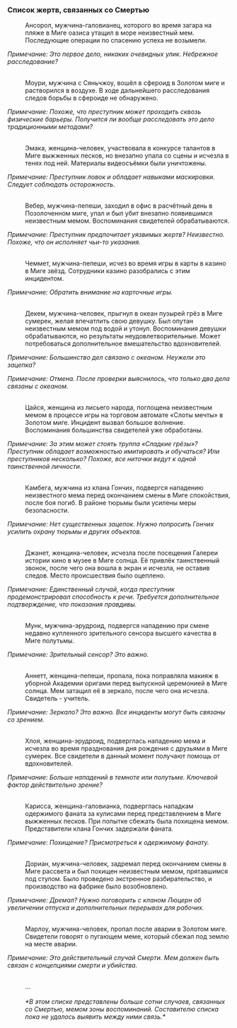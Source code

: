 ===Список жертв, связанных со Смертью===
:Ансорол, мужчина-галовианец, которого во время загара на пляже в Миге оазиса утащил в море неизвестный мем. Последующие операции по спасению успеха не возымели.
:
''Примечание: Это первое дело, никаких очевидных улик. Небрежное расследование?''
:<br />Моури, мужчина с Сяньчжоу, вошёл в сфероид в Золотом миге и растворился в воздухе. В ходе дальнейшего расследования следов борьбы в сфероиде не обнаружено.
:
''Примечание: Похоже, что преступник может проходить сквозь физические барьеры. Получится ли вообще расследовать это дело традиционными методами?''
:<br />Эмака, женщина-человек, участвовала в конкурсе талантов в Миге выжженных песков, но внезапно упала со сцены и исчезла в тенях под ней. Материалы видеосъёмки были уничтожены.
:
''Примечание: Преступник ловок и обладает навыками маскировки. Следует соблюдать осторожность.''
:<br />Вебер, мужчина-пепеши, заходил в офис в расчётный день в Позолоченном миге, упал и был убит внезапно появившимся неизвестным мемом. Воспоминания свидетелей обрабатываются.
:
''Примечание: Преступник предпочитает уязвимых жертв? Неизвестно. Похоже, что он исполняет чьи-то указания.''
:<br />Чеммет, мужчина-пепеши, исчез во время игры в карты в казино в Миге звёзд. Сотрудники казино разобрались с этим инцидентом.
:
''Примечание: Обратить внимание на карточные игры.''
:<br />Декем, мужчина-человек, прыгнул в океан пузырей грёз в Миге сумерек, желая впечатлить свою девушку. Был опутан неизвестным мемом под водой и утонул. Воспоминания девушки обрабатываются, но результаты неудовлетворительные. Может потребоваться дополнительное вмешательство вдохновителей.
:
''Примечание: Большинство дел связано с океаном. Неужели это зацепка?''
:
''Примечание: Отмена. После проверки выяснилось, что только два дела связаны с океаном.''
:<br />Цайся, женщина из лисьего народа, поглощена неизвестным мемом в процессе игры на торговом автомате «Слоты мечты» в Золотом миге. Инцидент вызвал большое волнение. Воспоминания большинства свидетелей уже обработаны.
:
''Примечание: За этим может стоять труппа «Сладкие грёзы»? Преступник обладает возможностью имитировать и обучаться? Или преступников несколько? Похоже, все ниточки ведут к одной таинственной личности.''
:<br />Камбега, мужчина из клана Гончих, подвергся нападению неизвестного мема перед окончанием смены в Миге спокойствия, после боя погиб. В районе тюрьмы были усилены меры безопасности.
:
''Примечание: Нет существенных зацепок. Нужно попросить Гончих усилить охрану тюрьмы и других объектов.''
:<br />Джанет, женщина-человек, исчезла после посещения Галереи истории кино в музее в Миге солнца. Её привлёк таинственный звонок, после чего она вошла в экран и исчезла, не оставив следов. Место происшествия было оцеплено.
:
''Примечание: Единственный случай, когда преступник продемонстрировал способность к речи. Требуется дополнительное подтверждение, что показания правдивы.''
:<br />Мунк, мужчина-эрудроид, подвергся нападению при смене недавно купленного зрительного сенсора высшего качества в Миге полутьмы.
:
''Примечание: Зрительный сенсор? Это важно.''
:<br />Аннетт, женщина-пепеши, пропала, пока поправляла макияж в уборной Академии оригами перед выпускной церемонией в Миге солнца. Мем затащил её в зеркало, после чего она исчезла. Свидетель - учитель.
:
''Примечание: Зеркало? Это важно. Все инциденты могут быть связаны со зрением.''
:<br />Хлоя, женщина-эрудроид, подверглась нападению мема и исчезла во время празднования дня рождения с друзьями в Миге сумерек. Все свидетели в данный момент получают помощь от вдохновителей.
:
''Примечание: Больше нападений в темноте или полутьме. Ключевой фактор действительно зрение?''
:<br />Карисса, женщина-галовианка, подверглась нападкам одержимого фаната за кулисами перед представлением в Миге выжженных песков. При попытке сбежать была похищена мемом. Представители клана Гончих задержали фаната.
:
''Примечание: Похищение? Присмотреться к одержимому фанату.''
:<br />Дориан, мужчина-человек, задремал перед окончанием смены в Миге рассвета и был похищен неизвестным мемом, прятавшимся под стулом. Было проведено экстренное разбирательство, и производство на фабрике было возобновлено.
:
''Примечание: Дремал? Нужно поговорить с кланом Люцерн об увеличении отпуска и дополнительных перерывах для рабочих.''
:<br />Марлоу, мужчина-человек, пропал после аварии в Золотом миге. Свидетели говорят о пугающем меме, который сбежал под землю на месте аварии.
:
''Примечание: Это действительный случай Смерти. Мем должен быть связан с концепциями смерти и убийства.''
:<br />...
:<br />''*В этом списке представлены больше сотни случаев, связанных со Смертью, мемом зоны воспоминаний. Составителю списка пока не удалось выявить между ними связь.*''
